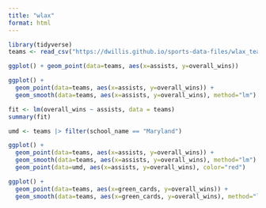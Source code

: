 ```yaml
---
title: "wlax"
format: html
---
```


```r
library(tidyverse)
teams <- read_csv("https://dwillis.github.io/sports-data-files/wlax_team_stats_2025.csv")
```
```r
ggplot() + geom_point(data=teams, aes(x=assists, y=overall_wins))
```

```r
ggplot() + 
  geom_point(data=teams, aes(x=assists, y=overall_wins)) +
  geom_smooth(data=teams, aes(x=assists, y=overall_wins), method="lm")
```
```r
fit <- lm(overall_wins ~ assists, data = teams)
summary(fit)
```
```r
umd <- teams |> filter(school_name == "Maryland")

ggplot() + 
  geom_point(data=teams, aes(x=assists, y=overall_wins)) +
  geom_smooth(data=teams, aes(x=assists, y=overall_wins), method="lm") +
  geom_point(data=umd, aes(x=assists, y=overall_wins), color="red")
```

```r
ggplot() + 
  geom_point(data=teams, aes(x=green_cards, y=overall_wins)) +
  geom_smooth(data=teams, aes(x=green_cards, y=overall_wins), method="lm")
```

```r

```


